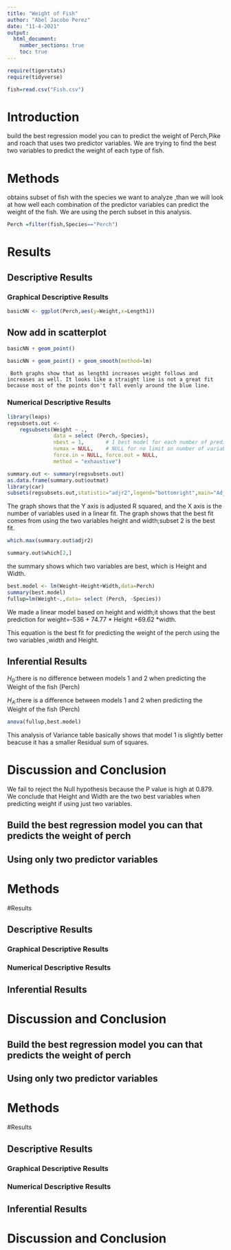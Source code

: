 ```yaml
---
title: "Weight of Fish"
author: "Abel Jacobo Perez"
date: "11-4-2021"
output: 
  html_document:
    number_sections: true
    toc: true
---
```



```r
require(tigerstats)
require(tidyverse)
```


```r
fish=read.csv("Fish.csv")
```

# Introduction

<!--In this section you explain what you are trying to show.  Where did the data come from?  What is the research or other question you are trying to answer?!-->

 build the best regression model you can to predict the weight of Perch,Pike and roach  that uses two predictor variables. We are trying to find the best two variables to predict the weight of each type of fish.



# Methods

<!--Decide on your methods:  use "variable analysis" or other appropriate descriptors.  Make sure to choose at least one graphical method and at least one numerical method.!-->

obtains subset of fish with the species we want to analyze ,than we will look at how well each combination of the predictor variables  can predict the weight of the fish. We are using the perch subset in this analysis.

```r
Perch =filter(fish,Species=="Perch")
```


# Results

<!--Divide this section into two sub-sections:  One for your descriptive  results and one for your inferential results.!-->

## Descriptive Results



### Graphical Descriptive Results

<!--Graphical results here.  Make sure to show your code.  Provide appropriate labels for axes, giving units if possible, and provide a good title for the graph, too.  Use the graphical results to describe the patterns if any that exist in the data as focused toward the research question!-->





```r
basicNN <- ggplot(Perch,aes(y=Weight,x=Length1))
```
## Now add in scatterplot

```r
basicNN + geom_point()
```
  
  
  
  
```r
basicNN + geom_point() + geom_smooth(method=lm)
``` 



     Both graphs show that as length1 increases weight follows and increases as well. It looks like a straight line is not a great fit because most of the points don't fall evenly around the blue line.


### Numerical Descriptive Results

<!--Numerical results go here. Use the numerical results to describe the patterns if any that exist in the data as focused toward the research question!-->

```r
library(leaps)
regsubsets.out <-
    regsubsets(Weight ~ .,
               data = select (Perch,-Species),
               nbest = 1,       # 1 best model for each number of predictors
               nvmax = NULL,    # NULL for no limit on number of variables
               force.in = NULL, force.out = NULL,
               method = "exhaustive")

summary.out <- summary(regsubsets.out)
as.data.frame(summary.out$outmat)
library(car)
subsets(regsubsets.out,statistic="adjr2",legend="bottomright",main="Adjusted R^2")
```

The graph shows that the Y axis is adjusted R squared, and the X axis is the number of variables used in a linear fit. The graph shows that the best fit comes from using the two variables height and width;subset 2 is the best fit.


```r
which.max(summary.out$adjr2)
```
```r
summary.out$which[2,]
```

the summary shows which two variables are best, which is Height and Width.


```r
best.model <- lm(Weight~Height+Width,data=Perch)
summary(best.model)
fullup=lm(Weight~.,data= select (Perch, -Species))
```

We made a linear model based on height and width;it shows that the best prediction for weight=-536 + 74.77 * Height +69.62 *width.

This equation is the best fit for predicting the weight of the perch using the two variables ,width and Height.


## Inferential Results

<!--State hypothesis clearly.  Make sure your discussion of the inferential test covers all the aspects that the test output produces, such as test statistic, p-value etc.  Make a decision about the null hypothesis, explain the assumptions on which the selected test/procedure was based, and why the chosen procedure satisfys the assumptions and is appropriate to answer the research question!-->


$H_0$:there is no difference between models 1 and 2 when predicting the Weight of the fish (Perch)

$H_A$:there is a difference between models 1 and 2 when predicting the Weight of the fish (Perch)
```r
anova(fullup,best.model)
```

This analysis of Variance table basically shows that model 1 is slightly better beacuse it has a smaller Residual sum of squares.


# Discussion and Conclusion

<!--Discussion and conclusion here.  If you found a relationship be sure to consider whether the relationship occurs because one of the variavbles causes the other, or whether they perhasps are related for some other reason.  Watch the chapter 6 videos from the GeorgeTown videos collection.!-->

 We fail to reject the Null hypothesis because the P value is high at 0.879. We conclude that Height and Width are the two best variables when predicting weight if using just two variables.

 
 
## Build the best regression model you can that predicts the weight of perch
## Using only two predictor variables  


# Methods

<!--Decide on your methods:  use "variable analysis" or other appropriate descriptors.  Make sure to choose at least one graphical method and at least one numerical method.!-->

#Results

<!--Divide this section into two sub-sections:  One for your descriptive  results and one for your inferential results.!-->

## Descriptive Results

### Graphical Descriptive Results

<!--Graphical results here.  Make sure to show your code.  Provide appropriate labels for axes, giving units if possible, and provide a good title for the graph, too.  Use the graphical results to describe the patterns if any that exist in the data as focused toward the research question!-->

### Numerical Descriptive Results

<!--Numerical results go here. Use the numerical results to describe the patterns if any that exist in the data as focused toward the research question!-->

## Inferential Results

<!--State hypothesis clearly.  Make sure your discussion of the inferential test covers all the aspects that the test output produces, such as test statistic, p-value etc.  Make a decision about the null hypothesis, explain the assumptions on which the selected test/procedure was based, and why the chosen procedure satisfys the assumptions and is appropriate to answer the research question!-->


# Discussion and Conclusion

<!--Discussion and conclusion here.  If you found a relationship be sure to consider whether the relationship occurs because one of the variavbles causes the other, or whether they perhasps are related for some other reason.  Watch the chapter 6 videos from the GeorgeTown videos collection.!-->


## Build the best regression model you can that predicts the weight of perch
## Using only two predictor variables  


# Methods

<!--Decide on your methods:  use "variable analysis" or other appropriate descriptors.  Make sure to choose at least one graphical method and at least one numerical method.!-->

#Results

<!--Divide this section into two sub-sections:  One for your descriptive  results and one for your inferential results.!-->

## Descriptive Results

### Graphical Descriptive Results

<!--Graphical results here.  Make sure to show your code.  Provide appropriate labels for axes, giving units if possible, and provide a good title for the graph, too.  Use the graphical results to describe the patterns if any that exist in the data as focused toward the research question!-->

### Numerical Descriptive Results

<!--Numerical results go here. Use the numerical results to describe the patterns if any that exist in the data as focused toward the research question!-->

## Inferential Results

<!--State hypothesis clearly.  Make sure your discussion of the inferential test covers all the aspects that the test output produces, such as test statistic, p-value etc.  Make a decision about the null hypothesis, explain the assumptions on which the selected test/procedure was based, and why the chosen procedure satisfys the assumptions and is appropriate to answer the research question!-->


# Discussion and Conclusion

<!--Discussion and conclusion here.  If you found a relationship be sure to consider whether the relationship occurs because one of the variavbles causes the other, or whether they perhasps are related for some other reason.  Watch the chapter 6 videos from the GeorgeTown videos collection.!-->


